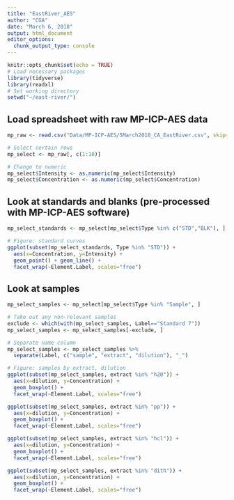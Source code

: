 ```yaml
---
title: "EastRiver_AES"
author: "CGA"
date: "March 6, 2018"
output: html_document
editor_options: 
  chunk_output_type: console
---
```


```r
knitr::opts_chunk$set(echo = TRUE)
# Load necessary packages
library(tidyverse)
library(readxl)
# Set working directory
setwd("~/east-river/")
```

## Load spreadsheet with raw MP-ICP-AES data
```r
mp_raw <- read.csv("Data/MP-ICP-AES/5March2018_CA_EastRiver.csv", skip=2)

# Select certain rows
mp_select <- mp_raw[, c(1:10)]

# Change to numeric
mp_select$Intensity <- as.numeric(mp_select$Intensity)
mp_select$Concentration <- as.numeric(mp_select$Concentration)

```

## Look at standards and blanks (pre-processed with MP-ICP-AES software)
```r
mp_select_standards <- mp_select[mp_select$Type %in% c("STD","BLK"), ]

# Figure: standard curves
ggplot(subset(mp_select_standards, Type %in% "STD")) +
  aes(x=Concentration, y=Intensity) +
  geom_point() + geom_line() +
  facet_wrap(~Element.Label, scales="free")

```

## Look at samples
```r
mp_select_samples <- mp_select[mp_select$Type %in% "Sample", ]

# Take out any non-relevant samples
exclude <- which(with(mp_select_samples, Label=="Standard 7"))
mp_select_samples <- mp_select_samples[-exclude, ]

# Separate name column
mp_select_samples <- mp_select_samples %>%
  separate(Label, c("sample", "extract", "dilution"), "_")

# Figure: samples by extract, dilution
ggplot(subset(mp_select_samples, extract %in% "h20")) +
  aes(x=dilution, y=Concentration) +
  geom_boxplot() +
  facet_wrap(~Element.Label, scales="free")

ggplot(subset(mp_select_samples, extract %in% "pp")) +
  aes(x=dilution, y=Concentration) +
  geom_boxplot() +
  facet_wrap(~Element.Label, scales="free")

ggplot(subset(mp_select_samples, extract %in% "hcl")) +
  aes(x=dilution, y=Concentration) +
  geom_boxplot() +
  facet_wrap(~Element.Label, scales="free")

ggplot(subset(mp_select_samples, extract %in% "dith")) +
  aes(x=dilution, y=Concentration) +
  geom_boxplot() +
  facet_wrap(~Element.Label, scales="free")


```